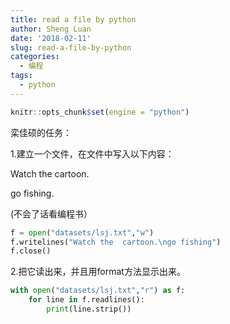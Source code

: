 ```yaml
---
title: read a file by python
author: Sheng Luan
date: '2018-02-11'
slug: read-a-file-by-python
categories:
  - 编程
tags:
  - python
---
```


```r
knitr::opts_chunk$set(engine = "python")
```

栾佳硕的任务：

1.建立一个文件，在文件中写入以下内容：

Watch the  cartoon.

go fishing.

(不会了话看编程书）

```python
f = open("datasets/lsj.txt","w")
f.writelines("Watch the  cartoon.\ngo fishing")
f.close()
```

2.把它读出来，并且用format方法显示出来。

```python
with open("datasets/lsj.txt","r") as f:
    for line in f.readlines():
        print(line.strip())
```





